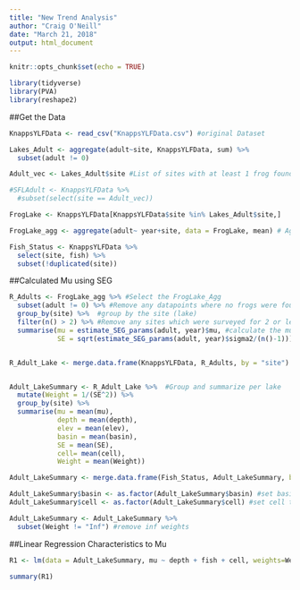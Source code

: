 ```yaml
---
title: "New Trend Analysis"
author: "Craig O'Neill"
date: "March 21, 2018"
output: html_document
---
```


```r
knitr::opts_chunk$set(echo = TRUE)
```

```r
library(tidyverse)
library(PVA)
library(reshape2)
```

##Get the Data
```r
KnappsYLFData <- read_csv("KnappsYLFData.csv") #original Dataset

Lakes_Adult <- aggregate(adult~site, KnappsYLFData, sum) %>% 
  subset(adult != 0)

Adult_vec <- Lakes_Adult$site #List of sites with at least 1 frog found

#SFLAdult <- KnappsYLFData %>% 
  #subset(select(site == Adult_vec))

FrogLake <- KnappsYLFData[KnappsYLFData$site %in% Lakes_Adult$site,]

FrogLake_agg <- aggregate(adult~ year+site, data = FrogLake, mean) # Aggregate the surveys to account for multiple surveys for the same lake in the same year.  We are taking the average counts for adults when this occurs.

Fish_Status <- KnappsYLFData %>% 
  select(site, fish) %>% 
  subset(!duplicated(site))


```

##Calculated Mu using SEG

```r
R_Adults <- FrogLake_agg %>% #Select the FrogLake_Agg
  subset(adult != 0) %>% #Remove any datapoints where no frogs were found
  group_by(site) %>%  #group by the site (lake)
  filter(n() > 2) %>% #Remove any sites which were surveyed for 2 or less years times during the 20 years
  summarise(mu = estimate_SEG_params(adult, year)$mu, #calculate the mu for adults
            SE = sqrt(estimate_SEG_params(adult, year)$sigma2/(n()-1))) #calculate the standard error for adults for each site


R_Adult_Lake <- merge.data.frame(KnappsYLFData, R_Adults, by = "site") #Remerge dataframe so I can get the other lake qualities


Adult_LakeSummary <- R_Adult_Lake %>%  #Group and summarize per lake
  mutate(Weight = 1/(SE^2)) %>% 
  group_by(site) %>% 
  summarise(mu = mean(mu),
            depth = mean(depth),
            elev = mean(elev),
            basin = mean(basin),
            SE = mean(SE),
            cell= mean(cell),
            Weight = mean(Weight))

Adult_LakeSummary <- merge.data.frame(Fish_Status, Adult_LakeSummary, by = "site") #Add back in the fish status for each lake

Adult_LakeSummary$basin <- as.factor(Adult_LakeSummary$basin) #set basin to factor
Adult_LakeSummary$cell <- as.factor(Adult_LakeSummary$cell) #set cell to factor

Adult_LakeSummary <- Adult_LakeSummary %>% 
  subset(Weight != "Inf") #remove inf weights

```

##Linear Regression Characteristics to Mu
```r
R1 <- lm(data = Adult_LakeSummary, mu ~ depth + fish + cell, weights=Weight) #LM on the growth rate of frogs based on lake characteristics, weight is 1/SE^2 as suggested by Bruce.  This is th

summary(R1)

```

